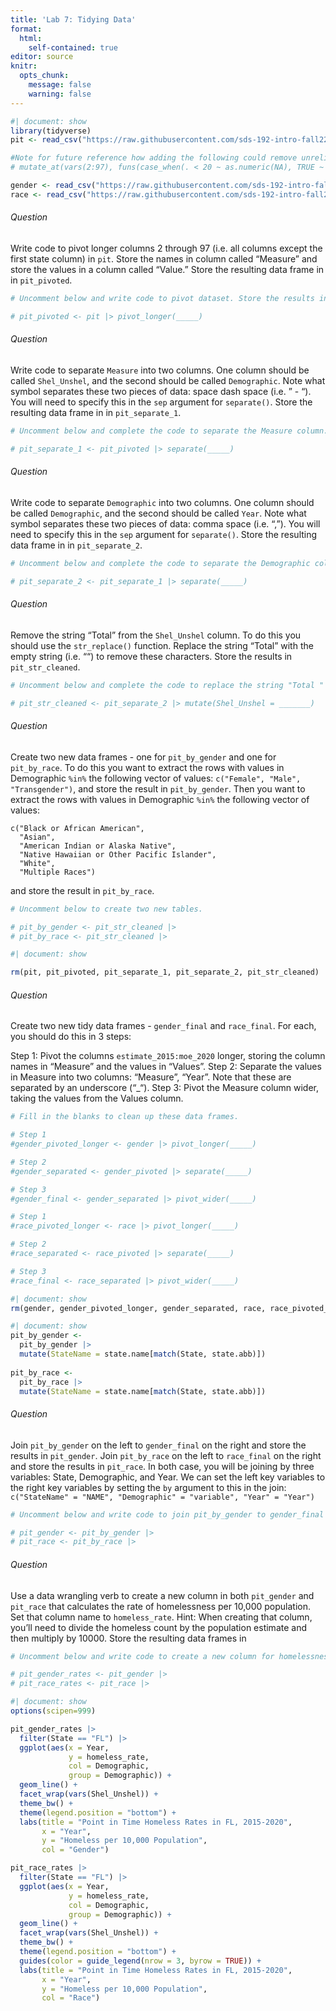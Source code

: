 ```yaml
---
title: 'Lab 7: Tidying Data'
format:
  html:
    self-contained: true
editor: source
knitr:
  opts_chunk:
    message: false
    warning: false
---
```


```r
#| document: show
library(tidyverse)
pit <- read_csv("https://raw.githubusercontent.com/sds-192-intro-fall22/sds-192-public-website-quarto/main/website/data/pit_2015_2020.csv") 

#Note for future reference how adding the following could remove unreliable counts:
# mutate_at(vars(2:97), funs(case_when(. < 20 ~ as.numeric(NA), TRUE ~ .)))

gender <- read_csv("https://raw.githubusercontent.com/sds-192-intro-fall22/sds-192-public-website-quarto/main/website/data/gender_state_2015_2020.csv")
race <- read_csv("https://raw.githubusercontent.com/sds-192-intro-fall22/sds-192-public-website-quarto/main/website/data/race_state_2015_2020.csv")
```

###### Question

::: question

Write code to pivot longer columns 2 through 97 (i.e. all columns except the first state column) in `pit`. Store the names in column called "Measure" and store the values in a column called "Value." Store the resulting data frame in in `pit_pivoted`.

:::


```r
# Uncomment below and write code to pivot dataset. Store the results in pit_pivoted

# pit_pivoted <- pit |> pivot_longer(_____)
```

###### Question

::: question

Write code to separate `Measure` into two columns. One column should be called `Shel_Unshel`, and the second should be called `Demographic`. Note what symbol separates these two pieces of data: space dash space (i.e. " - "). You will need to specify this in the `sep` argument for `separate()`. Store the resulting data frame in in `pit_separate_1`.

:::


```r
# Uncomment below and complete the code to separate the Measure column. Store the results in pit_separate_1

# pit_separate_1 <- pit_pivoted |> separate(_____)
```

###### Question

::: question

Write code to separate `Demographic` into two columns. One column should be called `Demographic`, and the second should be called `Year`. Note what symbol separates these two pieces of data: comma space (i.e. ", "). You will need to specify this in the `sep` argument for `separate()`. Store the resulting data frame in in `pit_separate_2`.

:::


```r
# Uncomment below and complete the code to separate the Demographic column. Store the results in pit_separate_2

# pit_separate_2 <- pit_separate_1 |> separate(_____)
```

###### Question

::: question

Remove the string "Total " from the `Shel_Unshel` column. To do this you should use the `str_replace()` function. Replace the string "Total" with the empty string (i.e. "") to remove these characters. Store the results in `pit_str_cleaned`.

:::


```r
# Uncomment below and complete the code to replace the string "Total " in Shel_Unshel with an empty string. Store the results in pit_str_cleaned

# pit_str_cleaned <- pit_separate_2 |> mutate(Shel_Unshel = _______)
```

###### Question

::: question

Create two new data frames - one for `pit_by_gender` and one for `pit_by_race`. To do this you want to extract the rows with values in Demographic `%in%` the following vector of values: `c("Female", "Male", "Transgender")`, and store the result in `pit_by_gender`. Then you want to extract the rows with values in Demographic `%in%` the following vector of values: 

```
c("Black or African American", 
  "Asian", 
  "American Indian or Alaska Native", 
  "Native Hawaiian or Other Pacific Islander", 
  "White", 
  "Multiple Races")
```

and store the result in `pit_by_race`.

:::


```r
# Uncomment below to create two new tables.

# pit_by_gender <- pit_str_cleaned |>
# pit_by_race <- pit_str_cleaned |>
```

```r
#| document: show

rm(pit, pit_pivoted, pit_separate_1, pit_separate_2, pit_str_cleaned)
```

###### Question

::: question

Create two new tidy data frames - `gender_final` and `race_final`. For each, you should do this in 3 steps:

Step 1: Pivot the columns `estimate_2015:moe_2020` longer, storing the column names in "Measure" and the values in "Values".
Step 2: Separate the values in Measure into two columns: "Measure", "Year". Note that these are separated by an underscore ("_").
Step 3: Pivot the Measure column wider, taking the values from the Values column. 
:::


```r
# Fill in the blanks to clean up these data frames. 

# Step 1
#gender_pivoted_longer <- gender |> pivot_longer(_____)

# Step 2
#gender_separated <- gender_pivoted |> separate(_____)

# Step 3
#gender_final <- gender_separated |> pivot_wider(_____)

# Step 1
#race_pivoted_longer <- race |> pivot_longer(_____)

# Step 2
#race_separated <- race_pivoted |> separate(_____)

# Step 3
#race_final <- race_separated |> pivot_wider(_____)
```

```r
#| document: show
rm(gender, gender_pivoted_longer, gender_separated, race, race_pivoted_longer, race_separated)
```

```r
#| document: show
pit_by_gender <- 
  pit_by_gender |>
  mutate(StateName = state.name[match(State, state.abb)])
  
pit_by_race <- 
  pit_by_race |>
  mutate(StateName = state.name[match(State, state.abb)])
```

###### Question

::: question

Join `pit_by_gender` on the left to `gender_final` on the right and store the results in `pit_gender`. Join `pit_by_race` on the left to `race_final` on the right and store the results in `pit_race`. In both case, you will be joining by three variables: State, Demographic, and Year. We can set the left key variables to the right key variables by setting the `by` argument to this in the join: `c("StateName" = "NAME", "Demographic" = "variable", "Year" = "Year")`

:::


```r
# Uncomment below and write code to join pit_by_gender to gender_final and pit_by_race to race_final. Store the results in pit_gender and pit_race respectively.

# pit_gender <- pit_by_gender |>
# pit_race <- pit_by_race |>
```

###### Question

::: question

Use a data wrangling verb to create a new column in both `pit_gender` and `pit_race` that calculates the rate of homelessness per 10,000 population. Set that column name to `homeless_rate`. Hint: When creating that column, you'll need to divide the homeless count by the population estimate and then multiply by 10000. Store the resulting data frames in 

:::


```r
# Uncomment below and write code to create a new column for homelessness_rate in both pit_gender and pit_race

# pit_gender_rates <- pit_gender |>
# pit_race_rates <- pit_race |>
```

```r
#| document: show
options(scipen=999)

pit_gender_rates |>
  filter(State == "FL") |>
  ggplot(aes(x = Year, 
             y = homeless_rate, 
             col = Demographic, 
             group = Demographic)) +
  geom_line() +
  facet_wrap(vars(Shel_Unshel)) +
  theme_bw() +
  theme(legend.position = "bottom") +
  labs(title = "Point in Time Homeless Rates in FL, 2015-2020",
       x = "Year", 
       y = "Homeless per 10,000 Population",
       col = "Gender")

pit_race_rates |>
  filter(State == "FL") |>
  ggplot(aes(x = Year, 
             y = homeless_rate, 
             col = Demographic, 
             group = Demographic)) +
  geom_line() +
  facet_wrap(vars(Shel_Unshel)) +
  theme_bw() +
  theme(legend.position = "bottom") +
  guides(color = guide_legend(nrow = 3, byrow = TRUE)) +
  labs(title = "Point in Time Homeless Rates in FL, 2015-2020",
       x = "Year", 
       y = "Homeless per 10,000 Population",
       col = "Race")

```

